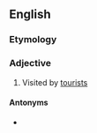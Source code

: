 ==English==

===Etymology===
{{suffix|en|tourist|ed}}

===Adjective===
{{en-adj}}

# {{lb|en|often|in combination}} Visited by [[tourist]]s

====Antonyms====
* {{l|en|untouristed}}